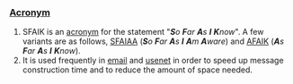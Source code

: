 ===[[Wiktionary:List of acronyms and abbreviations|Acronym]]===



# SFAIK is an [[acronym]] for the statement "'''''S'''o '''F'''ar '''A'''s '''I''' '''K'''now''".  A few variants are as follows, [[SFAIAA]] ('''''S'''o '''F'''ar '''A'''s '''I''' '''A'''m '''A'''ware'') and [[AFAIK]] ('''''A'''s '''F'''ar '''A'''s '''I''' '''K'''now'').
# It is used frequently in [[email]] and [[usenet]] in order to speed up message construction time and to reduce the amount of space needed.